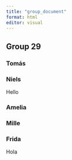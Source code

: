 ```yaml
---
title: "group_document"
format: html
editor: visual
---
```


## Group 29

### Tomás

### Niels

Hello

### Amelia

### Mille

### Frida

Hola
